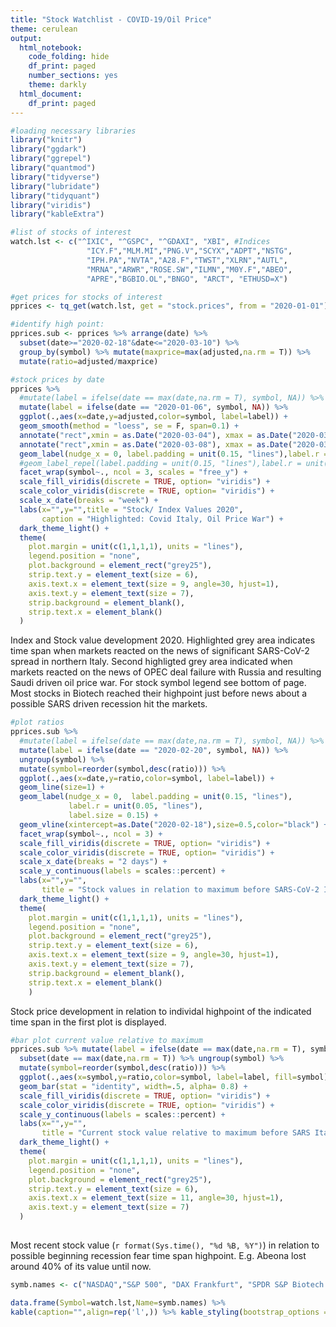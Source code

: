 ```yaml
---
title: "Stock Watchlist - COVID-19/Oil Price"
theme: cerulean
output:
  html_notebook:
    code_folding: hide
    df_print: paged
    number_sections: yes
    theme: darkly
  html_document:
    df_print: paged
---
```

```r
#loading necessary libraries
library("knitr")
library("ggdark")
library("ggrepel")
library("quantmod")
library("tidyverse")
library("lubridate")
library("tidyquant")
library("viridis")
library("kableExtra")
```

```r
#list of stocks of interest
watch.lst <- c("^IXIC", "^GSPC", "^GDAXI", "XBI", #Indices
                 "ICY.F","MLM.MI","PNG.V","SCYX","ADPT","NSTG",
                 "IPH.PA","NVTA","A28.F","TWST","XLRN","AUTL",
                 "MRNA","ARWR","ROSE.SW","ILMN","M0Y.F","ABEO",
                 "APRE","BGBIO.OL","BNGO", "ARCT", "ETHUSD=X")

#get prices for stocks of interest
pprices <- tq_get(watch.lst, get = "stock.prices", from = "2020-01-01")

#identify high point:
pprices.sub <- pprices %>% arrange(date) %>% 
  subset(date>="2020-02-18"&date<="2020-03-10") %>% 
  group_by(symbol) %>% mutate(maxprice=max(adjusted,na.rm = T)) %>% 
  mutate(ratio=adjusted/maxprice)
```

```r
#stock prices by date
pprices %>%
  #mutate(label = ifelse(date == max(date,na.rm = T), symbol, NA)) %>% 
  mutate(label = ifelse(date == "2020-01-06", symbol, NA)) %>% 
  ggplot(.,aes(x=date,y=adjusted,color=symbol, label=label)) +
  geom_smooth(method = "loess", se = F, span=0.1) + 
  annotate("rect",xmin = as.Date("2020-03-04"), xmax = as.Date("2020-03-10"), ymin = 0, ymax = Inf, alpha=.15) +
  annotate("rect",xmin = as.Date("2020-03-08"), xmax = as.Date("2020-03-09"), ymin = 0, ymax = Inf, alpha=.2) +
  geom_label(nudge_x = 0, label.padding = unit(0.15, "lines"),label.r = unit(0.05, "lines"),label.size = 0.15) +
  #geom_label_repel(label.padding = unit(0.15, "lines"),label.r = unit(0.05, "lines"),label.size = 0.15, point.padding = unit(1, "lines"), direction     = "y") +
  facet_wrap(symbol~., ncol = 3, scales = "free_y") +
  scale_fill_viridis(discrete = TRUE, option= "viridis") +
  scale_color_viridis(discrete = TRUE, option= "viridis") +
  scale_x_date(breaks = "week") +
  labs(x="",y="",title = "Stock/ Index Values 2020",
       caption = "Highlighted: Covid Italy, Oil Price War") +
  dark_theme_light() +
  theme(
    plot.margin = unit(c(1,1,1,1), units = "lines"),
    legend.position = "none",
    plot.background = element_rect("grey25"),
    strip.text.y = element_text(size = 6),
    axis.text.x = element_text(size = 9, angle=30, hjust=1),
    axis.text.y = element_text(size = 7),
    strip.background = element_blank(),
    strip.text.x = element_blank()
  )
```
Index and Stock value development 2020. Highlighted grey area indicates time span when markets reacted on the news of significant SARS-CoV-2 spread in northern Italy. Second highligted grey area indicated when markets reacted on the news of OPEC deal failure with Russia and resulting Saudi driven oil price war. For stock symbol legend see bottom of page. Most stocks in Biotech reached their highpoint just before news about a possible SARS driven recession hit the markets.

```r
#plot ratios
pprices.sub %>% 
  #mutate(label = ifelse(date == max(date,na.rm = T), symbol, NA)) %>%
  mutate(label = ifelse(date == "2020-02-20", symbol, NA)) %>% 
  ungroup(symbol) %>% 
  mutate(symbol=reorder(symbol,desc(ratio))) %>%
  ggplot(.,aes(x=date,y=ratio,color=symbol, label=label)) +
  geom_line(size=1) +
  geom_label(nudge_x = 0,  label.padding = unit(0.15, "lines"),
             label.r = unit(0.05, "lines"),
             label.size = 0.15) +
  geom_vline(xintercept=as.Date("2020-02-18"),size=0.5,color="black") +
  facet_wrap(symbol~., ncol = 3) +
  scale_fill_viridis(discrete = TRUE, option= "viridis") +
  scale_color_viridis(discrete = TRUE, option= "viridis") +
  scale_x_date(breaks = "2 days") +  
  scale_y_continuous(labels = scales::percent) +
  labs(x="",y="", 
       title = "Stock values in relation to maximum before SARS-CoV-2 Italy hit") +
  dark_theme_light() +
  theme(
    plot.margin = unit(c(1,1,1,1), units = "lines"),
    legend.position = "none",
    plot.background = element_rect("grey25"),
    strip.text.y = element_text(size = 6),
    axis.text.x = element_text(size = 9, angle=30, hjust=1),
    axis.text.y = element_text(size = 7),
    strip.background = element_blank(),
    strip.text.x = element_blank()
    )
```
Stock price development in relation to individal highpoint of the indicated time span in the first plot is displayed.

```r
#bar plot current value relative to maximum
pprices.sub %>% mutate(label = ifelse(date == max(date,na.rm = T), symbol, NA)) %>%
  subset(date == max(date,na.rm = T)) %>% ungroup(symbol) %>% 
  mutate(symbol=reorder(symbol,desc(ratio))) %>% 
  ggplot(.,aes(x=symbol,y=ratio,color=symbol, label=label, fill=symbol)) +
  geom_bar(stat = "identity", width=.5, alpha= 0.8) +
  scale_fill_viridis(discrete = TRUE, option= "viridis") +
  scale_color_viridis(discrete = TRUE, option= "viridis") +
  scale_y_continuous(labels = scales::percent) +
  labs(x="",y="",
       title = "Current stock value relative to maximum before SARS Italy") +
  dark_theme_light() +
  theme(
    plot.margin = unit(c(1,1,1,1), units = "lines"),
    legend.position = "none",
    plot.background = element_rect("grey25"),
    strip.text.y = element_text(size = 6),
    axis.text.x = element_text(size = 11, angle=30, hjust=1),
    axis.text.y = element_text(size = 7)
  )
  
```
Most recent stock value (`r format(Sys.time(), "%d %B, %Y")`) in relation to possible beginning recession fear time span highpoint. E.g. Abeona lost around 40% of its value until now.

```r
symb.names <- c("NASDAQ","S&P 500", "DAX Frankfurt", "SPDR S&P Biotech ETF","Incyte Corporation Frankfurt","Molecular Medicine Milan","Kraken Robotics Inc.", "Scynexis Inc.", "Adaptive Biotechnologies Corp.", "NanoStrings Technologies Inc.", "Innate Pharma S.A. Paris", "Invitae Corporation", "Affimed N.V. Frankfurt", "Twist Bioscience Corp", "Acceleron Pharma Inc.", "Autolus Therapeutics plc", "Moderna, Inc.", "Arrowhead Pharmaceuticals, Inc.", "Zur Rose Group AG Swiss", "Illumina, Inc.","Mynaric AG Frankfurt", "Abeona Therapeutics Inc.", "Aprea Therapeutics, Inc.", "BerGenBio ASA Oslo", "Bionano Genomics, Inc.", "Arcturus Therapeutics Holdings Inc.","Ethereum USD")

data.frame(Symbol=watch.lst,Name=symb.names) %>% 
kable(caption="",align=rep('l',)) %>% kable_styling(bootstrap_options = c("striped", "hover", "condensed", "responsive"), position="center", full_width = F,font_size = 8) %>% column_spec(1,width = "1in") %>% column_spec(2,width = "2in")
```
